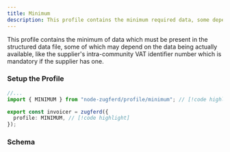 ```yaml
---
title: Minimum
description: This profile contains the minimum required data, some dependent.
---
```



This profile contains the minimum of data which must be present in the
structured data file, some of which may depend on the data being actually available, like the
supplier's intra-community VAT identifier number which is mandatory if the supplier has one.

### Setup the Profile

```ts title="invoicer.ts"
//...
import { MINIMUM } from "node-zugferd/profile/minimum"; // [!code highlight]

export const invoicer = zugferd({
  profile: MINIMUM, // [!code highlight]
});
```

### Schema

<ProfileTree schema={MINIMUM.schema} />
